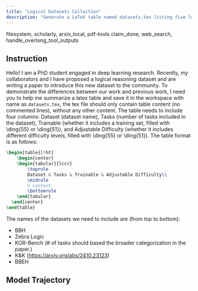 ```yaml
---
title: "Logical Datasets Collection"
description: "Generate a LaTeX table named datasets.tex listing five logical reasoning datasets with columns for task count, trainable flag, and adjustable difficulty flag."
---
```


<Columns cols={2}>
  <Card title="MCP Server" icon="cloud">
    filesystem, scholarly, arxiv_local, pdf-tools
  </Card>
  <Card title="Local Tool" icon="terminal">
    claim_done, web_search, handle_overlong_tool_outputs
  </Card>
</Columns>

## Instruction

Hello! I am a PhD student engaged in deep learning research. Recently, my collaborators and I have proposed a logical reasoning dataset and are writing a paper to introduce this new dataset to the community. To demonstrate the differences between our work and previous work, I need you to help me summarize a latex table and save it in the workspace with name as `datasets.tex`, the tex file should only contain table content (no commented lines), without any other content. The table needs to include four columns: Dataset (dataset name), Tasks (number of tasks included in the dataset), Trainable (whether it includes a training set, filled with \ding{55} or \ding{51}), and Adjustable Difficulty (whether it includes different difficulty levels, filled with \ding{55} or \ding{51}). The table format is as follows:

```tex
\begin{table}[!ht]
    \begin{center}
    \begin{tabular}{lccc}
        \toprule
        Dataset & Tasks & Trainable & Adjustable Difficulty\\
        \midrule
        % content
        \bottomrule
    \end{tabular}
  \end{center}
\end{table}
```

The names of the datasets we need to include are (from top to bottom):
- BBH
- Zebra Logic
- KOR-Bench (# of tasks should based the broader categorization in the paper.)
- K&K (https://arxiv.org/abs/2410.23123)
- BBEH

## Model Trajectory
